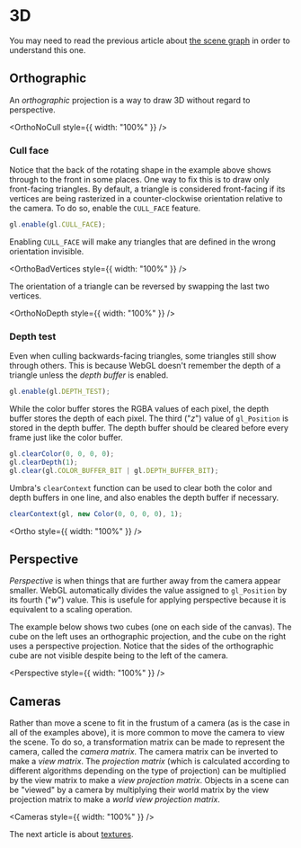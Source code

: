 # 3D

You may need to read the previous article about [the scene graph](/a/webgl/scene-graph) in order to understand this one.

## Orthographic

An *orthographic* projection is a way to draw 3D without regard to perspective.


<OrthoNoCull style={{ width: "100%" }} />

### Cull face

Notice that the back of the rotating shape in the example above shows through to the front in some places. One way to
fix this is to draw only front-facing triangles. By default, a triangle is considered front-facing if its vertices are
being rasterized in a counter-clockwise orientation relative to the camera. To do so, enable the `CULL_FACE` feature.

```js
gl.enable(gl.CULL_FACE);
```

Enabling `CULL_FACE` will make any triangles that are defined in the wrong orientation invisible.


<OrthoBadVertices style={{ width: "100%" }} />

The orientation of a triangle can be reversed by swapping the last two vertices.


<OrthoNoDepth style={{ width: "100%" }} />

### Depth test

Even when culling backwards-facing triangles, some triangles still show through others. This is because WebGL
doesn't remember the depth of a triangle unless the *depth buffer* is enabled.

```js
gl.enable(gl.DEPTH_TEST);
```

While the color buffer stores the RGBA values of each pixel, the depth buffer stores the depth of each pixel. The
third ("$z$") value of `gl_Position` is stored in the depth buffer. The depth buffer should be cleared before every
frame just like the color buffer.

```js
gl.clearColor(0, 0, 0, 0);
gl.clearDepth(1);
gl.clear(gl.COLOR_BUFFER_BIT | gl.DEPTH_BUFFER_BIT);
```

Umbra's `clearContext` function can be used to clear both the color and depth buffers in one line, and also enables
the depth buffer if necessary.

```js
clearContext(gl, new Color(0, 0, 0, 0), 1);
```


<Ortho style={{ width: "100%" }} />

## Perspective

*Perspective* is when things that are further away from the camera appear smaller. WebGL automatically divides the
value assigned to `gl_Position` by its fourth ("$w$") value. This is usefule for applying perspective because it
is equivalent to a scaling operation.

The example below shows two cubes (one on each side of the canvas). The cube on the left uses an orthographic
projection, and the cube on the right uses a perspective projection. Notice that the sides of the orthographic cube
are not visible despite being to the left of the camera.


<Perspective style={{ width: "100%" }} />

## Cameras

Rather than move a scene to fit in the frustum of a camera (as is the case in all of the examples above), it is more
common to move the camera to view the scene. To do so, a transformation matrix can be made to represent the camera,
called the *camera matrix*. The camera matrix can be inverted to make a *view matrix*. The *projection matrix*
(which is calculated according to different algorithms depending on the type of projection) can be multiplied by
the view matrix to make a *view projection matrix*. Objects in a scene can be "viewed" by a camera by multiplying their
world matrix by the view projection matrix to make a *world view projection matrix*.


<Cameras style={{ width: "100%" }} />

The next article is about [textures](/a/webgl/textures).
